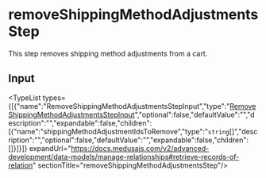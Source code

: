 
# removeShippingMethodAdjustmentsStep

This step removes shipping method adjustments from a cart.

## Input

<TypeList types={[{"name":"RemoveShippingMethodAdjustmentsStepInput","type":"[RemoveShippingMethodAdjustmentsStepInput](../../../interfaces/core_flows.RemoveShippingMethodAdjustmentsStepInput/page.mdx)","optional":false,"defaultValue":"","description":"","expandable":false,"children":[{"name":"shippingMethodAdjustmentIdsToRemove","type":"`string`[]","description":"","optional":false,"defaultValue":"","expandable":false,"children":[]}]}]} expandUrl="https://docs.medusajs.com/v2/advanced-development/data-models/manage-relationships#retrieve-records-of-relation" sectionTitle="removeShippingMethodAdjustmentsStep"/>
